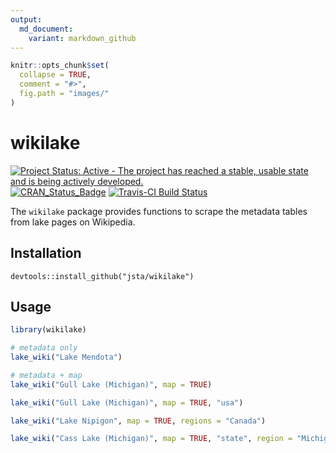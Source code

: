```yaml
---
output:
  md_document:
    variant: markdown_github
---
```


<!-- README.md is generated from README.Rmd. Please edit that file -->

```r
knitr::opts_chunk$set(
  collapse = TRUE,
  comment = "#>",
  fig.path = "images/"
)
```

# wikilake

[![Project Status: Active - The project has reached a stable, usable state and is being actively developed.](http://www.repostatus.org/badges/latest/active.svg)](http://www.repostatus.org/#active)
[![CRAN_Status_Badge](http://www.r-pkg.org/badges/version/wikilake)](https://cran.r-project.org/package=wikilake)
[![Travis-CI Build Status](https://travis-ci.org/jsta/wikilake.svg?branch=master)](https://travis-ci.org/jsta/wikilake)


The `wikilake` package provides functions to scrape the metadata tables from lake pages on Wikipedia.

## Installation

`devtools::install_github("jsta/wikilake")`

## Usage

```r
library(wikilake)
```

```r
# metadata only
lake_wiki("Lake Mendota")
```

```r
# metadata + map
lake_wiki("Gull Lake (Michigan)", map = TRUE)
```

```r
lake_wiki("Gull Lake (Michigan)", map = TRUE, "usa")
```

```r
lake_wiki("Lake Nipigon", map = TRUE, regions = "Canada")
```

```r
lake_wiki("Cass Lake (Michigan)", map = TRUE, "state", region = "Michigan")
```
